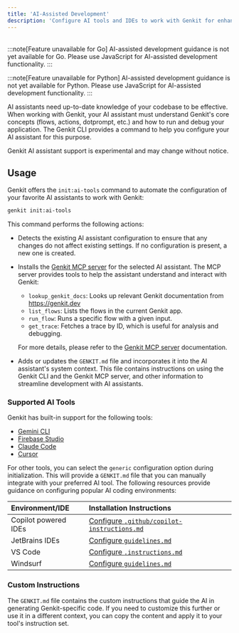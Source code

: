 ```yaml
---
title: 'AI-Assisted Development'
description: 'Configure AI tools and IDEs to work with Genkit for enhanced code generation.'
---
```



<div style="display: flex; justify-content: space-between; align-items: center; gap: 1rem; margin: 1rem 0 1rem 0;">
  <LanguageSelector />
  <CopyMarkdownButton />
</div>

<LanguageContent lang="go">

:::note[Feature unavailable for Go]
AI-assisted development guidance is not yet available for Go. Please use JavaScript for AI-assisted development functionality.
:::

</LanguageContent>

<LanguageContent lang="python">

:::note[Feature unavailable for Python]
AI-assisted development guidance is not yet available for Python. Please use JavaScript for AI-assisted development functionality.
:::

</LanguageContent>

<LanguageContent lang="js">

AI assistants need up-to-date knowledge of your codebase to be effective. When working with Genkit, your AI assistant must understand Genkit's core concepts (flows, actions, dotprompt, etc.) and how to run and debug your application. The Genkit CLI provides a command to help you configure your AI assistant for this purpose.

<Aside type="caution" title="Experimental">
  Genkit AI assistant support is experimental and may change without notice.
</Aside>

## Usage

Genkit offers the `init:ai-tools` command to automate the configuration of your favorite AI assistants to work with Genkit:

```bash
genkit init:ai-tools
```

This command performs the following actions:

- Detects the existing AI assistant configuration to ensure that any changes do not affect existing settings. If no configuration is present, a new one is created.

- Installs the [Genkit MCP server](/docs/mcp-server) for the selected AI assistant. The MCP server provides tools to help the assistant understand and interact with Genkit:

  - `lookup_genkit_docs`: Looks up relevant Genkit documentation from https://genkit.dev
  - `list_flows`: Lists the flows in the current Genkit app.
  - `run_flow`: Runs a specific flow with a given input.
  - `get_trace`: Fetches a trace by ID, which is useful for analysis and debugging.

  For more details, please refer to the [Genkit MCP server](/docs/mcp-server) documentation.

- Adds or updates the `GENKIT.md` file and incorporates it into the AI assistant's system context. This file contains instructions on using the Genkit CLI and the Genkit MCP server, and other information to streamline development with AI assistants.

### Supported AI Tools

Genkit has built-in support for the following tools:

- [Gemini CLI](https://cloud.google.com/gemini/docs/codeassist/gemini-cli)
- [Firebase Studio](https://firebase.google.com/docs/studio)
- [Claude Code](https://www.anthropic.com/claude-code)
- [Cursor](https://cursor.com/home)

For other tools, you can select the `generic` configuration option during initialization. This will provide a `GENKIT.md` file that you can manually integrate with your preferred AI tool. The following resources provide guidance on configuring popular AI coding environments:

| Environment/IDE      | Installation Instructions                                                                                                                                       |
| :------------------- | :-------------------------------------------------------------------------------------------------------------------------------------------------------------- |
| Copilot powered IDEs | <a href="https://code.visualstudio.com/docs/copilot/copilot-customization#_custom-instructions" target="_blank">Configure `.github/copilot-instructions.md`</a> |
| JetBrains IDEs       | <a href="https://www.jetbrains.com/help/junie/customize-guidelines.html" target="_blank">Configure `guidelines.md`</a>                                          |
| VS Code              | <a href="https://code.visualstudio.com/docs/copilot/copilot-customization#_custom-instructions" target="_blank">Configure `.instructions.md`</a>                |
| Windsurf             | <a href="https://docs.windsurf.com/windsurf/cascade/memories#rules" target="_blank">Configure `guidelines.md`</a>                                               |

### Custom Instructions

The `GENKIT.md` file contains the custom instructions that guide the AI in generating Genkit-specific code. If you need to customize this further or use it in a different context, you can copy the content and apply it to your tool's instruction set.


<Code code={importedCode} lang="md" class="test foo" title="GENKIT.md" />

</LanguageContent>
